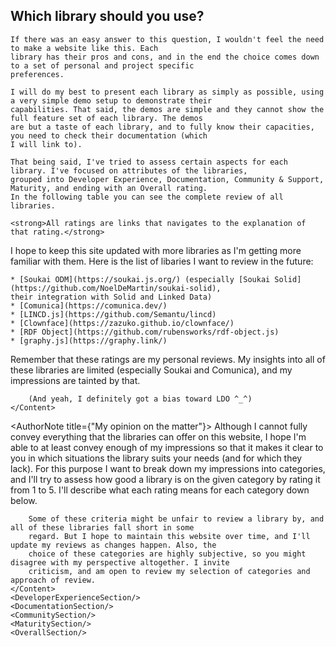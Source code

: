 
<Content id="reviews">
    <h2 className="subtitle is-3">Which library should you use?</h2>

    If there was an easy answer to this question, I wouldn't feel the need to make a website like this. Each
    library has their pros and cons, and in the end the choice comes down to a set of personal and project specific
    preferences.

    I will do my best to present each library as simply as possible, using a very simple demo setup to demonstrate their
    capabilities. That said, the demos are simple and they cannot show the full feature set of each library. The demos
    are but a taste of each library, and to fully know their capacities, you need to check their documentation (which
    I will link to).

    That being said, I've tried to assess certain aspects for each library. I've focused on attributes of the libraries,
    grouped into Developer Experience, Documentation, Community & Support, Maturity, and ending with an Overall rating.
    In the following table you can see the complete review of all libraries.

    <strong>All ratings are links that navigates to the explanation of that rating.</strong>
</Content>

<ReviewList/>

<Content>
    I hope to keep this site updated with more libraries as I'm getting more familiar with them. Here is the list of
    libaries I want to review in the future:

    * [Soukai ODM](https://soukai.js.org/) (especially [Soukai Solid](https://github.com/NoelDeMartin/soukai-solid),
    their integration with Solid and Linked Data)
    * [Comunica](https://comunica.dev/)
    * [LINCD.js](https://github.com/Semantu/lincd)
    * [Clownface](https://zazuko.github.io/clownface/)
    * [RDF Object](https://github.com/rubensworks/rdf-object.js)
    * [graphy.js](https://graphy.link/)
</Content>

<div className="message is-info">
    <Content className="message-body">
        Remember that these ratings are my personal reviews. My insights into all of these libraries are limited
        (especially Soukai and Comunica), and my impressions are tainted by that.

        (And yeah, I definitely got a bias toward LDO ^_^)
    </Content>
</div>

<AuthorNote title={"My opinion on the matter"}>
    <Content>
        Although I cannot fully convey everything that the libraries can offer on this website, I hope I'm able to at
        least convey enough of my impressions so that it makes it clear to you in which situations the library suits
        your needs (and for which they lack). For this purpose I want to break down my impressions into categories, and
        I'll try to assess how good a library is on the given category by rating it from 1 to 5. I'll describe what each
        rating means for each category down below.

        Some of these criteria might be unfair to review a library by, and all of these libraries fall short in some
        regard. But I hope to maintain this website over time, and I'll update my reviews as changes happen. Also, the
        choice of these categories are highly subjective, so you might disagree with my perspective altogether. I invite
        criticism, and am open to review my selection of categories and approach of review.
    </Content>
    <DeveloperExperienceSection/>
    <DocumentationSection/>
    <CommunitySection/>
    <MaturitySection/>
    <OverallSection/>
</AuthorNote>